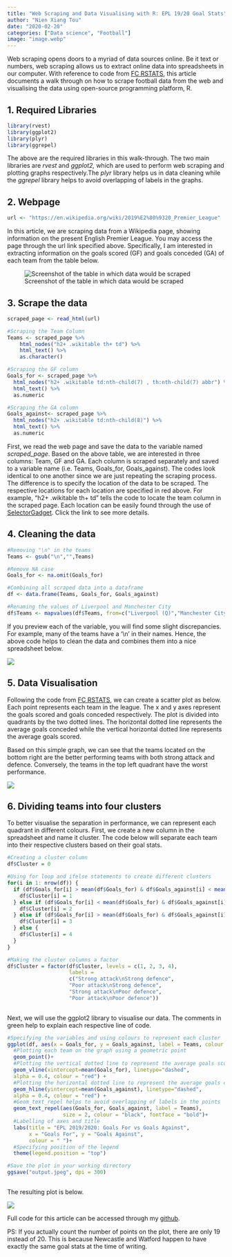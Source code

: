 ```yaml
---
title: "Web Scraping and Data Visualising with R: EPL 19/20 Goal Stats"
author: "Nien Xiang Tou"
date: "2020-02-20"
categories: ["Data science", "Football"]
image: "image.webp"
---
```


Web scraping opens doors to a myriad of data sources online. Be it text or numbers, web scraping allows us to extract online data into spreadsheets in our computer. With reference to code from [[FC RSTATS]{.underline}](http://www.fcrstats.com/dataviz.html), this article documents a walk through on how to scrape football data from the web and visualising the data using open-source programming platform, R.

## 1. Required Libraries

``` r
library(rvest)
library(ggplot2)
library(plyr)
library(ggrepel)
```

The above are the required libraries in this walk-through. The two main libraries are *rvest* and *ggplot2,* which are used to perform web scraping and plotting graphs respectively.The *plyr* library helps us in data cleaning while the *ggrepel* library helps to avoid overlapping of labels in the graphs.

## 2. Webpage

``` r
url <- "https://en.wikipedia.org/wiki/2019%E2%80%9320_Premier_League"
```

In this article, we are scraping data from a Wikipedia page, showing information on the present English Premier League. You may access the page through the url link specified above. Specifically, I am interested in extracting information on the goals scored (GF) and goals conceded (GA) of each team from the table below.

![Screenshot of the table in which data would be scraped](image2.webp){fig-align="center"}

## 3. Scrape the data

``` r
scraped_page <- read_html(url)

#Scraping the Team Column
Teams <- scraped_page %>%  
    html_nodes("h2+ .wikitable th+ td") %>%  
    html_text() %>%  
    as.character()

#Scraping the GF column
Goals_for <- scraped_page %>%
  html_nodes("h2+ .wikitable td:nth-child(7) , th:nth-child(7) abbr") %>%
  html_text() %>%
  as.numeric

#Scraping the GA column
Goals_against<- scraped_page %>%
  html_nodes("h2+ .wikitable td:nth-child(8)") %>%
  html_text() %>%
  as.numeric
```

First, we read the web page and save the data to the variable named *scraped_page*. Based on the above table, we are interested in three columns: Team, GF and GA. Each column is scraped separately and saved to a variable name (i.e. Teams, Goals_for, Goals_against). The codes look identical to one another since we are just repeating the scraping process. The difference is to specify the location of the data to be scraped. The respective locations for each location are specified in red above. For example, "h2+ .wikitable th+ td" tells the code to locate the team column in the scraped page. Each location can be easily found through the use of [[SelectorGadget]{.underline}](https://selectorgadget.com/). Click the link to see more details.

## 4. Cleaning the data

``` r
#Removing "\n" in the teams 
Teams <- gsub("\n","",Teams)

#Remove NA case
Goals_for <- na.omit(Goals_for)

#Combining all scraped data into a dataframe
df <- data.frame(Teams, Goals_for, Goals_against)

#Renaming the values of Liverpool and Manchester City 
df$Teams <- mapvalues(df$Teams, from=c("Liverpool (Q)","Manchester City[a]"), to=c("Liverpool", "Manchester City"))
```

If you preview each of the variable, you will find some slight discrepancies. For example, many of the teams have a '\\n' in their names. Hence, the above code helps to clean the data and combines them into a nice spreadsheet below.

![](Image3.jpg){fig-align="center"}

## 5. Data Visualisation

Following the code from [FC RSTATS](http://www.fcrstats.com/dataviz.html), we can create a scatter plot as below. Each point represents each team in the league. The x and y axes represent the goals scored and goals conceded respectively. The plot is divided into quadrants by the two dotted lines. The horizontal dotted line represents the average goals conceded while the vertical horizontal dotted line represents the average goals scored.

Based on this simple graph, we can see that the teams located on the bottom right are the better performing teams with both strong attack and defence. Conversely, the teams in the top left quadrant have the worst performance.

![](image4.webp){fig-align="center"}

## 6. Dividing teams into four clusters

To better visualise the separation in performance, we can represent each quadrant in different colours. First, we create a new column in the spreadsheet and name it cluster. The code below will separate each team into their respective clusters based on their goal stats.

``` r
#Creating a cluster column
df$Cluster = 0

#Using for loop and ifelse statements to create different clusters 
for(i in 1: nrow(df)) {
  if (df$Goals_for[i] > mean(df$Goals_for) & df$Goals_against[i] < mean(df$Goals_against)) {
    df$Cluster[i] = 1
  } else if (df$Goals_for[i] < mean(df$Goals_for) & df$Goals_against[i] < mean(df$Goals_against)) {
    df$Cluster[i] = 2 
  } else if (df$Goals_for[i] > mean(df$Goals_for) & df$Goals_against[i] > mean(df$Goals_against)) {
    df$Cluster[i] = 3
  } else {
    df$Cluster[i] = 4
  }
}

#Making the cluster columns a factor
df$Cluster = factor(df$Cluster, levels = c(1, 2, 3, 4), 
                    labels = 
                    c("Strong attack\nStrong defence",
                    "Poor attack\nStrong defence",
                    "Strong attack\nPoor defence",
                    "Poor attack\nPoor defence"))
                    
```

Next, we will use the ggplot2 library to visualise our data. The comments in green help to explain each respective line of code.

``` r
#Specifying the variables and using colours to represent each cluster
ggplot(df, aes(x = Goals_for, y = Goals_against, label = Teams, colour = Cluster))+
  #Plotting each team on the graph using a geometric point
  geom_point()+
  #Plotting the vertical dotted line to represent the average goals scored
  geom_vline(xintercept=mean(Goals_for), linetype="dashed", 
  alpha = 0.4, colour = "red") +
  #Plotting the horizontal dotted line to represent the average goals conceded
  geom_hline(yintercept=mean(Goals_against), linetype="dashed", 
  alpha = 0.4, colour = "red") +
  #Geom_text_repel helps to avoid overlapping of labels in the points
  geom_text_repel(aes(Goals_for, Goals_against, label = Teams), 
                  size = 2, colour = "black", fontface = "bold")+
  #Labelling of axes and title
  labs(title = "EPL 2019/2020: Goals For vs Goals Against",
       x = "Goals For", y = "Goals Against",
       colour = " ")+
  #Specifying position of the legend
  theme(legend.position = "top")

#Save the plot in your working directory
ggsave("output.jpeg", dpi = 300)
                    
```

The resulting plot is below.

![](image5.webp){fig-align="center"}

Full code for this article can be accessed through my [[github]{.underline}](https://gist.github.com/nxrunning/1d00a5b5633f669deb5c2443f36cb17a).

PS: If you actually count the number of points on the plot, there are only 19 instead of 20. This is because Newcastle and Watford happen to have exactly the same goal stats at the time of writing.
